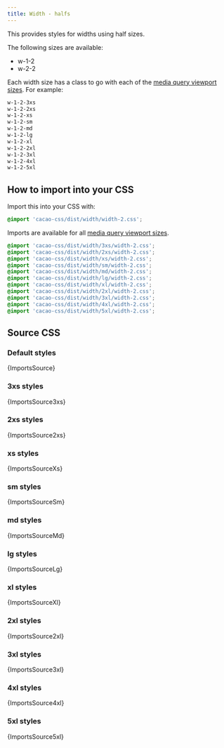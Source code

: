 ```yaml
---
title: Width - halfs
---
```


This provides styles for widths using half sizes.

The following sizes are available:

- w-1-2
- w-2-2

Each width size has a class to go with each of the [media query viewport sizes](/styles/media#viewport-media-queries). For example:

```css
w-1-2-3xs
w-1-2-2xs
w-1-2-xs
w-1-2-sm
w-1-2-md
w-1-2-lg
w-1-2-xl
w-1-2-2xl
w-1-2-3xl
w-1-2-4xl
w-1-2-5xl
```

## How to import into your CSS

Import this into your CSS with:

```css
@import 'cacao-css/dist/width/width-2.css';
```

Imports are available for all [media query viewport sizes](/styles/media#viewport-media-queries).

```css
@import 'cacao-css/dist/width/3xs/width-2.css';
@import 'cacao-css/dist/width/2xs/width-2.css';
@import 'cacao-css/dist/width/xs/width-2.css';
@import 'cacao-css/dist/width/sm/width-2.css';
@import 'cacao-css/dist/width/md/width-2.css';
@import 'cacao-css/dist/width/lg/width-2.css';
@import 'cacao-css/dist/width/xl/width-2.css';
@import 'cacao-css/dist/width/2xl/width-2.css';
@import 'cacao-css/dist/width/3xl/width-2.css';
@import 'cacao-css/dist/width/4xl/width-2.css';
@import 'cacao-css/dist/width/5xl/width-2.css';
```

## Source CSS

<!-- markdownlint-disable -->

### Default styles

<CodeBlock language="css" title="width/width-2.css">{ImportsSource}</CodeBlock>

### 3xs styles

<CodeBlock language="css" title="width/3xs/width-2.css">{ImportsSource3xs}</CodeBlock>

### 2xs styles

<CodeBlock language="css" title="width/2xs/width-2.css">{ImportsSource2xs}</CodeBlock>

### xs styles

<CodeBlock language="css" title="width/xs/width-2.css">{ImportsSourceXs}</CodeBlock>

### sm styles

<CodeBlock language="css" title="width/sm/width-2.css">{ImportsSourceSm}</CodeBlock>

### md styles

<CodeBlock language="css" title="width/md/width-2.css">{ImportsSourceMd}</CodeBlock>

### lg styles

<CodeBlock language="css" title="width/lg/width-2.css">{ImportsSourceLg}</CodeBlock>

### xl styles

<CodeBlock language="css" title="width/xl/width-2.css">{ImportsSourceXl}</CodeBlock>

### 2xl styles

<CodeBlock language="css" title="width/2xl/width-2.css">{ImportsSource2xl}</CodeBlock>

### 3xl styles

<CodeBlock language="css" title="width/3xl/width-2.css">{ImportsSource3xl}</CodeBlock>

### 4xl styles

<CodeBlock language="css" title="width/4xl/width-2.css">{ImportsSource4xl}</CodeBlock>

### 5xl styles

<CodeBlock language="css" title="width/5xl/width-2.css">{ImportsSource5xl}</CodeBlock>
